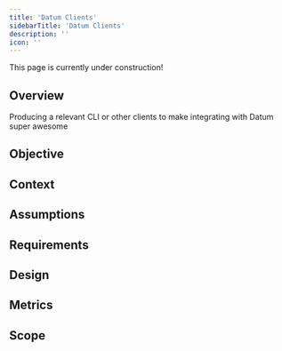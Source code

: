 ```yaml
---
title: 'Datum Clients'
sidebarTitle: 'Datum Clients'
description: ''
icon: ''
---
```

<Note>
    This page is currently under construction!
</Note>

## Overview

Producing a relevant CLI or other clients to make integrating with Datum super awesome

## Objective

## Context

## Assumptions

## Requirements

## Design

## Metrics

## Scope